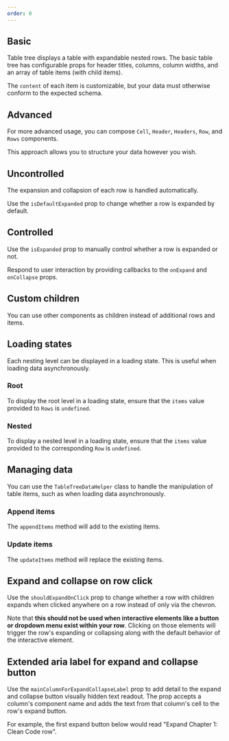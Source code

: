 ```yaml
---
order: 0
---
```



## Basic

Table tree displays a table with expandable nested rows. The basic table tree has configurable props for header titles,
columns, column widths, and an array of table items (with child items).

The `content` of each item is customizable, but your data must otherwise conform to the expected schema.

<Example Component={BasicTableTreeExample} packageName="@atlaskit/table-tree" />

## Advanced

For more advanced usage, you can compose `Cell`, `Header`, `Headers`, `Row`,
and `Rows` components.

This approach allows you to structure your data however you wish.

<Example
  Component={AdvancedTableTreeExample}
  packageName="@atlaskit/table-tree"
/>

## Uncontrolled

The expansion and collapsion of each row is handled automatically.

Use the `isDefaultExpanded` prop to change whether a row is expanded by default.

<Example
  Component={UncontrolledTableTreeExample}
  packageName="@atlaskit/table-tree"
/>

## Controlled

Use the `isExpanded` prop to manually control whether a row is expanded or not.

Respond to user interaction by providing callbacks to the `onExpand` and
`onCollapse` props.

<Example
  Component={ControlledTableTreeExample}
  packageName="@atlaskit/table-tree"
/>

## Custom children

You can use other components as children instead of additional rows and items.

<Example
  Component={CustomChildTableTreeExample}
  packageName="@atlaskit/table-tree"
/>

## Loading states

Each nesting level can be displayed in a loading state. This is useful when
loading data asynchronously.

### Root

To display the root level in a loading state, ensure that the `items` value
provided to `Rows` is `undefined`.

<Example
  Component={LoadingStateRootTableTreeExample}
  packageName="@atlaskit/table-tree"
/>

### Nested

To display a nested level in a loading state, ensure that the `items` value
provided to the corresponding `Row` is `undefined`.

<Example
  Component={LoadingStateNestedTableTreeExample}
  packageName="@atlaskit/table-tree"
/>

## Managing data

You can use the `TableTreeDataHelper` class to handle the manipulation of table items,
such as when loading data asynchronously.

### Append items

The `appendItems` method will add to the existing items.

<Example
  Component={AsyncAppendTableTreeExample}
  packageName="@atlaskit/table-tree"
/>

### Update items

The `updateItems` method will replace the existing items.

<Example
  Component={AsyncUpdateTableTreeExample}
  packageName="@atlaskit/table-tree"
/>

## Expand and collapse on row click

Use the `shouldExpandOnClick` prop to change whether a row with children expands when clicked anywhere on a row instead of only via the chevron.

Note that **this should not be used when interactive elements like a button or dropdown menu exist within your row**. Clicking on those elements will trigger the row's expanding or collapsing along with the default behavior of the interactive element.

<Example
  Component={ShouldExpandOnClickTableTreeExample}
  packageName="@atlaskit/table-tree"
/>

## Extended aria label for expand and collapse button

Use the `mainColumnForExpandCollapseLabel` prop to add detail to the expand and collapse button visually hidden text readout.
The prop accepts a column's component name and adds the text from that column's cell to the row's expand button.

For example, the first expand button below would read "Expand Chapter 1: Clean Code row".

<Example
  Component={ExtendedExpandLabelTableTreeExample}
  packageName="@atlaskit/table-tree"
/>
